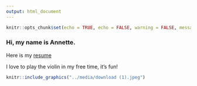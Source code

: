 ```yaml
---
output: html_document
---
```


```r
knitr::opts_chunk$set(echo = TRUE, echo = FALSE, warning = FALSE, message = FALSE)
```

### Hi, my name is Annette. 

Here is my [resume](http://annettelewis.github.io/media/Resume.pdf)

I love to play the violin in my free time, it's fun!

```r
knitr::include_graphics("../media/download (1).jpeg")
```